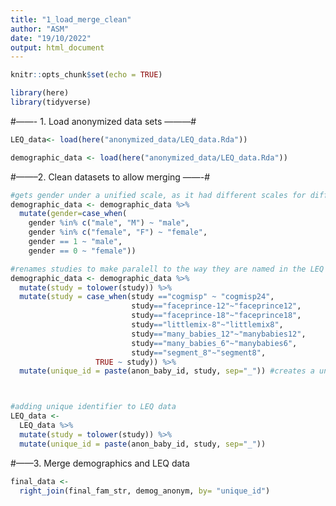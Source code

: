 ```yaml
---
title: "1_load_merge_clean"
author: "ASM"
date: "19/10/2022"
output: html_document
---
```


```r
knitr::opts_chunk$set(echo = TRUE)
```

```r
library(here)
library(tidyverse)
```



#------- 1. Load anonymized data sets ---------#
```r

LEQ_data<- load(here("anonymized_data/LEQ_data.Rda"))

demographic_data <- load(here("anonymized_data/LEQ_data.Rda"))
```

#--------2. Clean datasets to allow merging -------#
```r
#gets gender under a unified scale, as it had different scales for different studies
demographic_data <- demographic_data %>%
  mutate(gender=case_when(
    gender %in% c("male", "M") ~ "male",
    gender %in% c("female", "F") ~ "female",
    gender == 1 ~ "male",
    gender == 0 ~ "female")) 

#renames studies to make paralell to the way they are named in the LEQ data.
demographic_data <- demographic_data %>%
  mutate(study = tolower(study)) %>%
  mutate(study = case_when(study =="cogmisp" ~ "cogmisp24",
                           study=="faceprince-12"~"faceprince12",
                           study=="faceprince-18"~"faceprince18",
                           study=="littlemix-8"~"littlemix8",
                           study=="many_babies_12"~"manybabies12",
                           study=="many_babies_6"~"manybabies6",
                           study=="segment_8"~"segment8",
                   TRUE ~ study)) %>% 
  mutate(unique_id = paste(anon_baby_id, study, sep="_")) #creates a unique identifier per each baby per each study



#adding unique identifier to LEQ data
LEQ_data <-
  LEQ_data %>%
  mutate(study = tolower(study)) %>% 
  mutate(unique_id = paste(anon_baby_id, study, sep="_"))
```

#------3. Merge demographics and LEQ data 
```r
final_data <-
  right_join(final_fam_str, demog_anonym, by= "unique_id")
```

